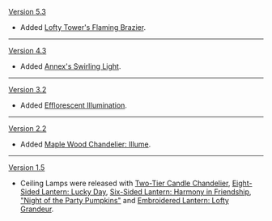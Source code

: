 {{Change History/Header}}
[[Version 5.3]]
* Added [[Lofty Tower's Flaming Brazier]].
----
[[Version 4.3]]
* Added [[Annex's Swirling Light]].
----
[[Version 3.2]]
* Added [[Efflorescent Illumination]].
----
[[Version 2.2]]
* Added [[Maple Wood Chandelier: Illume]].
----
[[Version 1.5]]
* Ceiling Lamps were released with [[Two-Tier Candle Chandelier]], [[Eight-Sided Lantern: Lucky Day]], [[Six-Sided Lantern: Harmony in Friendship]], [["Night of the Party Pumpkins"]] and [[Embroidered Lantern: Lofty Grandeur]].
